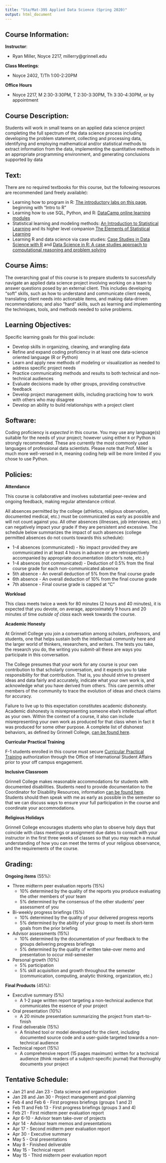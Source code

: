 ```yaml
---
title: "Sta/Mat-395 Applied Data Science (Spring 2020)"
output: html_document
---
```


## Course Information:

**Instructor**:

- Ryan Miller, Noyce 2217, millerry\@grinnell.edu

**Class Meetings**: 

- Noyce 2402, T/Th 1:00-2:20PM

**Office Hours**

- Noyce 2217, M 2:30-3:30PM, T 2:30-3:30PM, Th 3:30-4:30PM, or by appointment

## Course Description:

Students will work in small teams on an applied data science project completing the full spectrum of the data science process including developing the problem statement, collecting and processing data, identifying and employing mathematical and/or statistical methods to extract information from the data, implementing the quantitative methods in an appropriate programming environment, and generating conclusions supported by data

## Text:

There are no required textbooks for this course, but the following resources are recommended (and freely available):

- Learning how to program in R: [The introductory labs on this page](https://remiller1450.github.io/sta230f19.html), beginning with "Intro to R"
- Learning how to use SQL, Python, and R: [DataCamp online learning modules](https://www.datacamp.com/)
- Statistical learning and modeling methods: [An Introduction to Statistical Learning](http://faculty.marshall.usc.edu/gareth-james/ISL/ISLR%20Seventh%20Printing.pdf) and its higher level companion [The Elements of Statistical Learning](https://web.stanford.edu/~hastie/ElemStatLearn/printings/ESLII_print12.pdf)
- Learning R and data science via case studies: [Case Studies in Data Science with R](http://rdatasciencecases.org/) and [Data Science in R: A case studies approach to computational reasoning and problem solving](https://afrozhussain.files.wordpress.com/2015/07/data-science-in-r.pdf)


## Course Aims:

The overarching goal of this course is to prepare students to successfully navigate an applied data science project involving working on a team to answer questions posed by an external client.  This includes developing "soft" skills, such as how to understand and communicate client needs, translating client needs into actionable items, and making data-driven recommendations; and also "hard" skills, such as learning and implementing the techniques, tools, and methods needed to solve problems.

## Learning Objectives:

Specific learning goals for this goal include:

- Develop skills in organizing, cleaning, and wrangling data
- Refine and expand coding proficiency in at least one data-science oriented language (R or Python)
- Learn and apply new methods of modeling or visualization as needed to address specific project needs
- Practice communicating methods and results to both technical and non-technical audiences
- Evaluate decisions made by other groups, providing constructive feedback
- Develop project management skills, including practicing how to work with others who may disagree
- Develop an ability to build relationships with a project client

## Software:

Coding proficiency is *expected* in this course. You may use any language(s) suitable for the needs of your project; however using either `R` or Python is strongly recommended. These are currently the most commonly used languages of professional data scientists.  Please note that Prof. Miller is much more well-versed in `R`, meaning coding help will be more limited if you chose to use Python. 

## Policies:

**Attendance**

This course is collaborative and involves substantial peer-review and ongoing feedback, making regular attendance *critical*.  

All absences permitted by the college (athletics, religious observation, documented medical, etc.) must be communicated as early as possible and will not count against you. All other absences (illnesses, job interviews, etc.) can negatively impact your grade if they are persistent and excessive. The schedule below summarizes the impact of such absences (college permitted absences do not counts towards this schedule):

- 1-4 absences (communicated) - No impact provided they are communicated in at least 4 hours in advance or are retrospectively accompanied by appropriate documentation (doctor's note, etc.)
- 1-4 absences (not communicated) - Deduction of 0.5% from the final course grade for each non-communicated absence
- 5th absence - An overall deduction of 5% from the final course grade
- 6th absence - An overall deduction of 10% from the final course grade
- 7th absence - Final course grade is capped at "C"

**Workload**

This class meets twice a week for 80 minutes (2 hours and 40 minutes), it is expected that you devote, on average, approximately 9 hours and 20 minutes of time *outside of class* each week towards the course.

**Academic Honesty**

At Grinnell College you join a conversation among scholars, professors, and students, one that helps sustain both the intellectual community here and the larger world of thinkers, researchers, and writers. The tests you take, the research you do, the writing you submit-all these are ways you participate in this conversation.

The College presumes that your work for any course is your own contribution to that scholarly conversation, and it expects you to take responsibility for that contribution. That is, you should strive to present ideas and data fairly and accurately, indicate what your own work is, and acknowledge what you have derived from others. This care permits other members of the community to trace the evolution of ideas and check claims for accuracy.

Failure to live up to this expectation constitutes academic dishonesty. Academic dishonesty is misrepresenting someone else's intellectual effort as your own. Within the context of a course, it also can include misrepresenting your own work as produced for that class when in fact it was produced for some other purpose.  A complete list of dishonest behaviors, as defined by Grinnell College, [can be found here](https://catalog.grinnell.edu/content.php?catoid=12&navoid=2537#alleged-violation).

**Curricular Practical Training**

F-1 students enrolled in this course must secure [Curricular Practical Training](https://grinco.sharepoint.com/sites/StudentAffairs/OISA/Shared%20Documents/F-1%20Curricular%20Practical%20Training%20for%20Internships.pdf) authorization through the Office of International Student Affairs prior to your off campus engagement.

**Inclusive Classroom**

Grinnell College makes reasonable accommodations for students with documented disabilities.  Students need to provide documentation to the Coordinator for Disability Resources, information [can be found here](http://www.grinnell.edu/about/offices-services/accessibility-disability/disability-services).  Students should then speak with me as early as possible in the semester so that we can discuss ways to ensure your full participation in the course and coordinate your accommodations.

**Religious Holidays**

Grinnell College encourages students who plan to observe holy days that coincide with class meetings or assignment due dates to consult with your instructor in the first three weeks of classes so that you may reach a mutual understanding of how you can meet the terms of your religious observance, and the requirements of the course.


## Grading:

**Ongoing items** (55%):

- Three midterm peer evaluation reports (15%)
    - 10% determined by the quality of the reports you produce evaluating the other members of your team
    - 5% determined by the consensus of the other students' peer assessment of you
- Bi-weekly progress briefings (15%)
    - 10% determined by the quality of your delivered progress reports
    - 5% determined by the ability of your group to meet its short-term goals from the prior briefing
- Advisor assessments (15%)
    - 10% determined by the documentation of your feedback to the groups delivering progress briefings
    - 5% determined by the quality of written take-over memo and presentation to occur mid-semester
- Personal growth (10%)
    - 5% participation
    - 5% skill acquisition and growth throughout the semester (communication, computing, analytic thinking, organization, etc.)

**Final Products** (45%):

- Executive summary (5%)
    - A 1-2 page written report targeting a non-technical audience that communicates the essence of your project 
- Oral presentation (10%)
    - A 20 minute presentation summarizing the project from start-to-finish
- Final deliverable (15%)
    - A finished tool or model developed for the client, including documented source code and a user-guide targeted towards a non-technical audience
- Technical report (15%)
    - A comprehensive report (15 pages maximum) written for a technical audience (think readers of a subject-specific journal) that thoroughly documents your project

## Tentative Schedule:

- Jan 21 and Jan 23 - Data science and organization
- Jan 28 and Jan 30 - Project management and goal planning
- Feb 4 and Feb 6 - First progress briefings (groups 1 and 2)
- Feb 11 and Feb 13 - First progress briefings (groups 3 and 4)
- Feb 21 - First midterm peer evaluation report
- Apr 6-10 - Advisor team take-over of projects
- Apr 14 - Advisor team memos and presentations
- Apr 17 - Second midterm peer evaluation report
- Apr 30 - Executive summary
- May 5 - Oral presentations
- May 8 - Finished deliverable
- May 15 - Technical report
- May 15 - Third midterm peer evaluation report
